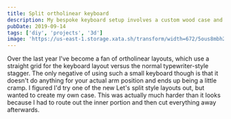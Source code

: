 ```yaml
---
title: Split ortholinear keyboard
description: My bespoke keyboard setup involves a custom wood case and a split layout
pubDate: 2019-09-14
tags: ['diy', 'projects', '3d']
image: 'https://us-east-1.storage.xata.sh/transform/width=672/5ous8mbh2p0m979mes98e7fol4'
---
```



Over the last year I've become a fan of ortholinear layouts, which use a straight grid for the keyboard layout versus the normal typewriter-style stagger. The only negative of using such a small keyboard though is that it doesn't do anything for your actual arm position and ends up being a little cramp. I figured I'd try one of the new Let's split style layouts out, but wanted to create my own case. This was actually much harder than it looks because I had to route out the inner portion and then cut everything away afterwards.

<Gallery folder="split" count={10} />
